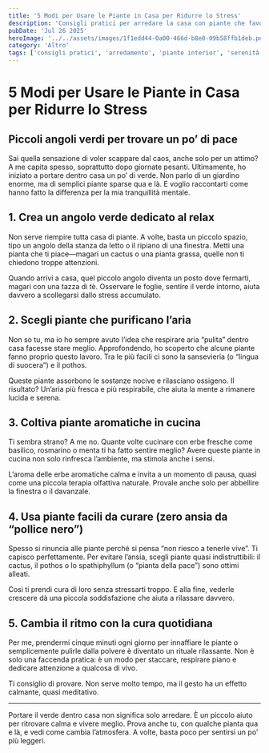 ```yaml
---
title: '5 Modi per Usare le Piante in Casa per Ridurre lo Stress'
description: 'Consigli pratici per arredare la casa con piante che favoriscono la serenità mentale.'
pubDate: 'Jul 26 2025'
heroImage: '../../assets/images/1f1edd44-0a00-466d-b8e0-09b58ffb1deb.png'
category: 'Altro'
tags: ['consigli pratici', 'arredamento', 'piante interior', 'serenità', 'giardinaggio']
---
```


# 5 Modi per Usare le Piante in Casa per Ridurre lo Stress

## Piccoli angoli verdi per trovare un po’ di pace

Sai quella sensazione di voler scappare dal caos, anche solo per un attimo? A me capita spesso, soprattutto dopo giornate pesanti. Ultimamente, ho iniziato a portare dentro casa un po’ di verde. Non parlo di un giardino enorme, ma di semplici piante sparse qua e là. E voglio raccontarti come hanno fatto la differenza per la mia tranquillità mentale.

## 1. Crea un angolo verde dedicato al relax

Non serve riempire tutta casa di piante. A volte, basta un piccolo spazio, tipo un angolo della stanza da letto o il ripiano di una finestra. Metti una pianta che ti piace—magari un cactus o una pianta grassa, quelle non ti chiedono troppe attenzioni.

Quando arrivi a casa, quel piccolo angolo diventa un posto dove fermarti, magari con una tazza di tè. Osservare le foglie, sentire il verde intorno, aiuta davvero a scollegarsi dallo stress accumulato.

## 2. Scegli piante che purificano l’aria

Non so tu, ma io ho sempre avuto l’idea che respirare aria “pulita” dentro casa facesse stare meglio. Approfondendo, ho scoperto che alcune piante fanno proprio questo lavoro. Tra le più facili ci sono la sansevieria (o “lingua di suocera”) e il pothos.

Queste piante assorbono le sostanze nocive e rilasciano ossigeno. Il risultato? Un’aria più fresca e più respirabile, che aiuta la mente a rimanere lucida e serena.

## 3. Coltiva piante aromatiche in cucina

Ti sembra strano? A me no. Quante volte cucinare con erbe fresche come basilico, rosmarino o menta ti ha fatto sentire meglio? Avere queste piante in cucina non solo rinfresca l’ambiente, ma stimola anche i sensi.

L’aroma delle erbe aromatiche calma e invita a un momento di pausa, quasi come una piccola terapia olfattiva naturale. Provale anche solo per abbellire la finestra o il davanzale.

## 4. Usa piante facili da curare (zero ansia da “pollice nero”)

Spesso si rinuncia alle piante perché si pensa “non riesco a tenerle vive”. Ti capisco perfettamente. Per evitare l’ansia, scegli piante quasi indistruttibili: il cactus, il pothos o lo spathiphyllum (o “pianta della pace”) sono ottimi alleati.

Così ti prendi cura di loro senza stressarti troppo. E alla fine, vederle crescere dà una piccola soddisfazione che aiuta a rilassare davvero.

## 5. Cambia il ritmo con la cura quotidiana

Per me, prendermi cinque minuti ogni giorno per innaffiare le piante o semplicemente pulirle dalla polvere è diventato un rituale rilassante. Non è solo una faccenda pratica: è un modo per staccare, respirare piano e dedicare attenzione a qualcosa di vivo.

Ti consiglio di provare. Non serve molto tempo, ma il gesto ha un effetto calmante, quasi meditativo.

---

Portare il verde dentro casa non significa solo arredare. È un piccolo aiuto per ritrovare calma e vivere meglio. Prova anche tu, con qualche pianta qua e là, e vedi come cambia l’atmosfera. A volte, basta poco per sentirsi un po’ più leggeri.